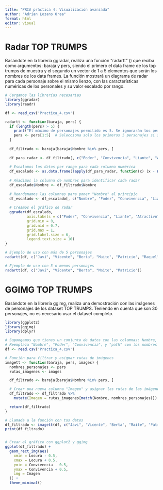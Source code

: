 ---
title: "PRIA práctica 4: Visualización avanzada"
author: "Adrian Lozano Orea"
format: html
editor: visual
---

# Radar TOP TRUMPS

Basándote en la librería ggradar, realiza una función "radartt" () que reciba como argumentos: baraja y pers, siendo el primero el data frame de los top trumps de muestra y el segundo un vector de 1 a 5 elementos que serán los nombres de los data frames. La función mostrará un diagrama de radar para cada personaje sobre el mismo lienzo, con las características numéricas de los personales y su valor escalado por rango.

```{r}
# Cargamos las librerías necesarias
library(ggradar)
library(readr)

df <- read_csv('Practica_4.csv')

radartt <- function(baraja, pers) {
  if (length(pers) > 5) {
    print("El máximo de personajes permitido es 5. Se ignorarán los personajes adicionales.")
    pers <- pers[1:5]  # Selecciona solo los primeros 5 personajes si se proporcionan más
  }
  
  df_filtrado <- baraja[baraja$Nombre %in% pers, ]
  
  df_para_radar <- df_filtrado[, c("Poder", "Convivencia", "Liante", "Atractivo", "Locura")]
  
  # Escalamos los datos por rango para cada columna numérica
  df_escalado <- as.data.frame(lapply(df_para_radar, function(x) (x - min(x)) / (max(x) - min(x))))
  
  # Añadimos la columna de nombres para identificar cada radar
  df_escalado$Nombre <- df_filtrado$Nombre
  
  # Reordenamos las columnas para poner "Nombre" al principio
  df_escalado <- df_escalado[, c("Nombre", "Poder", "Convivencia", "Liante", "Atractivo", "Locura")]
  
  # Creamos el gráfico de radar
  ggradar(df_escalado, 
          axis.labels = c("Poder", "Convivencia", "Liante", "Atractivo", "Locura"),
          grid.min = 0, 
          grid.mid = 0.7, 
          grid.max = 1,
          grid.label.size = 6,
          legend.text.size = 10)
}

# Ejemplo de uso con más de 5 personajes
radartt(df, c("Javi", "Vicente", "Berta", "Maite", "Patricio", "Raquel"))

# Ejemplo de uso con 5 o menos personajes
radartt(df, c("Javi", "Vicente", "Berta", "Maite", "Patricio"))

```

# GGIMG TOP TRUMPS

Basándote en la librería ggimg, realiza una demostración con las imágenes de personajes de los dataset TOP TRUMPS. Teniendo en cuenta que son 30 personajes, no es necesario usar el dataset completo.

```{r}
library(ggplot2)
library(ggimg)
library(dplyr)

# Supongamos que tienes un conjunto de datos con las columnas: Nombre, Poder, Convivencia, y path
# Reemplaza "Nombre", "Poder", "Convivencia", y "path" con los nombres reales de tus columnas
df <- read.csv('Practica_4.csv')

# Función para filtrar y asignar rutas de imágenes
imagett <- function(baraja, pers, images) {
  nombres_personajes <- pers
  rutas_imagenes <- images

  df_filtrado <- baraja[baraja$Nombre %in% pers, ]

  # Crear una nueva columna "Imagen" y asignar las rutas de las imágenes según los nombres de los personajes
  df_filtrado <- df_filtrado %>%
    mutate(Imagen = rutas_imagenes[match(Nombre, nombres_personajes)])

  return(df_filtrado)
}

# Llamada a la función con tus datos
df_filtrado <- imagett(df, c("Javi", "Vicente", "Berta", "Maite", "Patricio"), c("javi.jpg","vicente.jpg","berta.jpg","maite.jpg","patricio.jpg"))
print(df_filtrado)


# Crear el gráfico con ggplot2 y ggimg
ggplot(df_filtrado) +
  geom_rect_img(aes(
    xmin = Locura - 0.5,
    xmax = Locura + 0.5,
    ymin = Convivencia - 0.5,
    ymax = Convivencia + 0.5,
    img = Imagen
  )) +
  theme_minimal()


  
```
